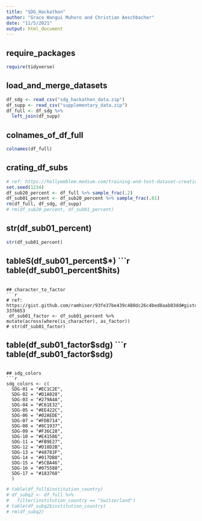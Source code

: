 ```yaml
---
title: "SDG_Hackathon"
author: "Grace Wangui Muhoro and Christian Aeschbacher"
date: "11/5/2021"
output: html_document
---
```


## require_packages
```r
require(tidyverse)

```

## load_and_merge_datasets
```r
df_sdg <- read_csv("sdg_hackathon_data.zip")
df_supp <- read_csv("supplementary_data.zip")
df_full <- df_sdg %>%
  left_join(df_supp)

```

## colnames_of_df_full
```r
colnames(df_full)

```

## crating_df_subs
```r
# ref: https://hollyemblem.medium.com/training-and-test-dataset-creation-with-dplyr-41d9aa7eab31
set.seed(1234)
df_sub20_percent <- df_full %>% sample_frac(.2)
df_sub01_percent <- df_sub20_percent %>% sample_frac(.01)
rm(df_full, df_sdg, df_supp)
# rm(df_sub20_percent, df_sub01_percent)

```

## str(df_sub01_percent)
```r
str(df_sub01_percent)

```

## tableS(df_sub01_percent$*)
```r
table(df_sub01_percent$hits)

```

## character_to_factor
```r
# ref: https://gist.github.com/ramhiser/93fe37be439c480dc26c4bed8aab03dd#gistcomment-3376653
 df_sub01_factor <- df_sub01_percent %>% mutate(across(where(is_character), as_factor))
# str(df_sub01_factor)
```

## table(df_sub01_factor$sdg)
```r
table(df_sub01_factor$sdg)

```

## sdg_colors
```r
sdg_colors <- c(
  SDG-01 = "#EC1C2E", 
  SDG-02 = "#D1A028", 
  SDG-03 = "#279A4A", 
  SDG-04 = "#C61E32", 
  SDG-05 = "#EE422C", 
  SDG-06 = "#02AEDE", 
  SDG-07 = "#FDB714", 
  SDG-08 = "#8C1937", 
  SDG-09 = "#F36C28", 
  SDG-10 = "#E41586", 
  SDG-11 = "#FB9E27", 
  SDG-12 = "#D18D2B", 
  SDG-13 = "#48783F", 
  SDG-14 = "#017DB8", 
  SDG-15 = "#5CBA46", 
  SDG-16 = "#075588", 
  SDG-17 = "#183768"
  )

```




















```r
# table(df_full$institution_country)
# df_subq2 <- df_full %>% 
#   filter(institution_country == "Switzerland")
# table(df_subq2$institution_country)
# rm(df_subq2)

```



